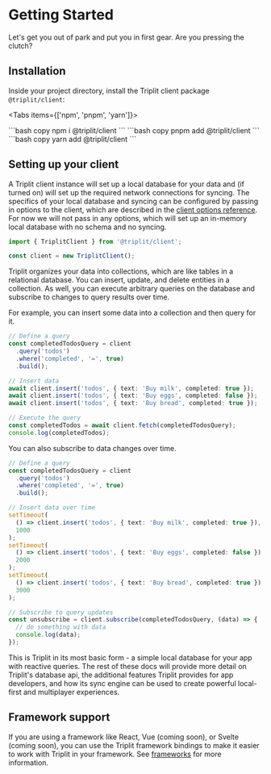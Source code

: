 
# Getting Started

Let's get you out of park and put you in first gear. Are you pressing the clutch?

## Installation

Inside your project directory, install the Triplit client package `@triplit/client`:

<Tabs items={['npm', 'pnpm', 'yarn']}>

  <Tab>
    ```bash copy
    npm i @triplit/client
    ```
  </Tab>
    <Tab>
    ```bash copy
    pnpm add @triplit/client
    ```
  </Tab>
  <Tab>
    ```bash copy
    yarn add @triplit/client
    ```
  </Tab>
</Tabs>

## Setting up your client

A Triplit client instance will set up a local database for your data and (if turned on) will set up the required network connections for syncing. The specifics of your local database and syncing can be configured by passing in options to the client, which are described in the [client options reference](/client-options). For now we will not pass in any options, which will set up an in-memory local database with no schema and no syncing.

```typescript
import { TriplitClient } from '@triplit/client';

const client = new TriplitClient();
```

Triplit organizes your data into collections, which are like tables in a relational database. You can insert, update, and delete entities in a collection. As well, you can execute arbitrary queries on the database and subscribe to changes to query results over time.

For example, you can insert some data into a collection and then query for it.

```typescript
// Define a query
const completedTodosQuery = client
  .query('todos')
  .where('completed', '=', true)
  .build();

// Insert data
await client.insert('todos', { text: 'Buy milk', completed: true });
await client.insert('todos', { text: 'Buy eggs', completed: false });
await client.insert('todos', { text: 'Buy bread', completed: true });

// Execute the query
const completedTodos = await client.fetch(completedTodosQuery);
console.log(completedTodos);
```

You can also subscribe to data changes over time.

```typescript
// Define a query
const completedTodosQuery = client
  .query('todos')
  .where('completed', '=', true)
  .build();

// Insert data over time
setTimeout(
  () => client.insert('todos', { text: 'Buy milk', completed: true }),
  1000
);
setTimeout(
  () => client.insert('todos', { text: 'Buy eggs', completed: false }),
  2000
);
setTimeout(
  () => client.insert('todos', { text: 'Buy bread', completed: true }),
  3000
);

// Subscribe to query updates
const unsubscribe = client.subscribe(completedTodosQuery, (data) => {
  // do something with data
  console.log(data);
});
```

This is Triplit in its most basic form - a simple local database for your app with reactive queries. The rest of these docs will provide more detail on Triplit's database api, the additional features Triplit provides for app developers, and how its sync engine can be used to create powerful local-first and multiplayer experiences.

## Framework support

If you are using a framework like React, Vue (coming soon), or Svelte (coming soon), you can use the Triplit framework bindings to make it easier to work with Triplit in your framework. See [frameworks](/frameworks) for more information.
